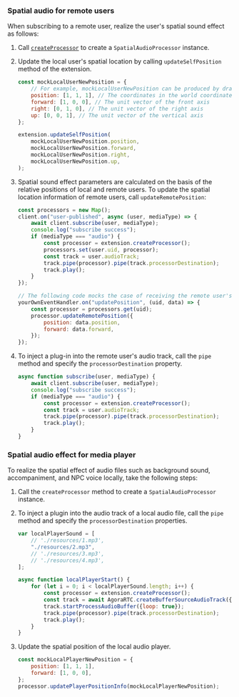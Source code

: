 <PlatformWrapper platform="web">

### Spatial audio for remote users

When subscribing to a remote user, realize the user's spatial sound effect as follows:

1. Call [`createProcessor`](#createprocessor) to create a `SpatialAudioProcessor` instance.

1. Update the local user's spatial location by calling `updateSelfPosition` method of the extension. 

    ```javascript
    const mockLocalUserNewPosition = {
        // For example, mockLocalUserNewPosition can be produced by dragging the local user's avatar to walk in a 3D scene
        position: [1, 1, 1], // The coordinates in the world coordinate system
        forward: [1, 0, 0], // The unit vector of the front axis 
        right: [0, 1, 0], // The unit vector of the right axis 
        up: [0, 0, 1], // The unit vector of the vertical axis 
    };

    extension.updateSelfPosition(
        mockLocalUserNewPosition.position,
        mockLocalUserNewPosition.forward,
        mockLocalUserNewPosition.right,
        mockLocalUserNewPosition.up,
    );
    ```

1. Spatial sound effect parameters are calculated on the basis of the relative positions of local and remote users. To update the spatial location information of remote users, call `updateRemotePosition`:

    ```javascript
    const processors = new Map();
    client.on("user-published", async (user, mediaType) => {
        await client.subscribe(user, mediaType);
        console.log("subscribe success");
        if (mediaType === "audio") {
            const processor = extension.createProcessor();
            processors.set(user.uid, processor);
            const track = user.audioTrack;
            track.pipe(processor).pipe(track.processorDestination);
            track.play();
        }
    });

    // The following code mocks the case of receiving the remote user's position change message from your server
    yourOwnEventHandler.on("updatePosition", (uid, data) => {
        const processor = processors.get(uid);
        processor.updateRemotePosition({
            position: data.position,
            forward: data.forward,
        });
    });
    ```

1. To inject a plug-in into the remote user's audio track, call the `pipe` method and specify the `processorDestination` property.

    ```javascript
    async function subscribe(user, mediaType) {
        await client.subscribe(user, mediaType);
        console.log("subscribe success");
        if (mediaType === "audio") {
            const processor = extension.createProcessor();
            const track = user.audioTrack;
            track.pipe(processor).pipe(track.processorDestination);
            track.play();
        }
    }
    ```

### Spatial audio effect for media player

To realize the spatial effect of audio files such as background sound, accompaniment, and NPC voice locally, take the following steps:

1. Call the `createProcessor` method to create a `SpatialAudioProcessor` instance.

1. To inject a plugin into the audio track of a local audio file, call the `pipe` method and specify the `processorDestination` properties.

    ```javascript
    var localPlayerSound = [
        // './resources/1.mp3',
        "./resources/2.mp3",
        // './resources/3.mp3',
        // './resources/4.mp3',
    ];

    async function localPlayerStart() {
        for (let i = 0; i < localPlayerSound.length; i++) {
            const processor = extension.createProcessor();
            const track = await AgoraRTC.createBufferSourceAudioTrack({source: localPlayerSound[i]});
            track.startProcessAudioBuffer({loop: true});
            track.pipe(processor).pipe(track.processorDestination);
            track.play();
        }
    }
    ```

1. Update the spatial position of the local audio player.

    ```javascript
    const mockLocalPlayerNewPosition = {
        position: [1, 1, 1],
        forward: [1, 0, 0],
    };
    processor.updatePlayerPositionInfo(mockLocalPlayerNewPosition);
    ```

</PlatformWrapper>